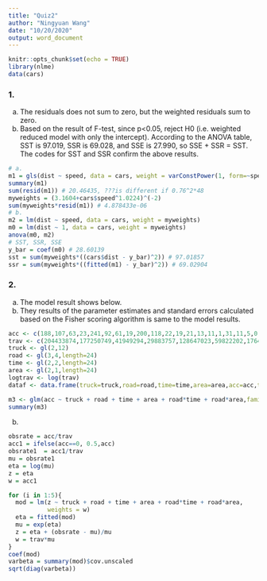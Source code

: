 ```yaml
---
title: "Quiz2"
author: "Ningyuan Wang"
date: "10/20/2020"
output: word_document
---
```


```r
knitr::opts_chunk$set(echo = TRUE)
library(nlme)
data(cars)
```

### 1.
a. 
The residuals does not sum to zero, but the weighted residuals sum to zero. 
b. 
Based on the result of F-test, since p<0.05, reject H0 (i.e. weighted reduced model with only the intercept). According to the ANOVA table, SST is 97.019, SSR is 69.028, and SSE is 27.990, so SSE + SSR = SST. The codes for SST and SSR confirm the above results. 
```r
# a.
m1 = gls(dist ~ speed, data = cars, weight = varConstPower(1, form=~speed))
summary(m1)
sum(resid(m1)) # 20.46435, ???is different if 0.76^2*48
myweights = (3.1604+cars$speed^1.0224)^(-2)
sum(myweights*resid(m1)) # 4.878433e-06
# b.
m2 = lm(dist ~ speed, data = cars, weight = myweights)
m0 = lm(dist ~ 1, data = cars, weight = myweights)
anova(m0, m2)
# SST, SSR, SSE
y_bar = coef(m0) # 28.60139
sst = sum(myweights*((cars$dist - y_bar)^2)) # 97.01857
ssr = sum(myweights*((fitted(m1) - y_bar)^2)) # 69.02904
```

### 2.
a. 
The model result shows below.
b. 
They results of the parameter estimates and standard errors calculated based on the Fisher scoring algorithm is same to the model results.
```r
acc <- c(188,107,63,23,241,92,61,19,200,118,22,19,21,13,11,1,31,11,5,0,26,17,2,6)
trav <- c(204433874,177250749,41949294,29883757,128647023,59822202,17642351,6838521,31765363,59730974,1289058,3775431,23163210,21162524,9473358,3474259,15040022,5529527,2400560,459525,3207263,4951688,224036,340844)
truck <- gl(2,12)
road <- gl(3,4,length=24)
time <- gl(2,2,length=24)
area <- gl(2,1,length=24)
logtrav <- log(trav)
dataf <- data.frame(truck=truck,road=road,time=time,area=area,acc=acc,trav=trav,logtrav=logtrav)
```

```r
m3 <- glm(acc ~ truck + road + time + area + road*time + road*area,family=poisson, offset=logtrav, data=dataf)
summary(m3)
```

b.
```r
obsrate = acc/trav
acc1 = ifelse(acc==0, 0.5,acc)
obsrate1  = acc1/trav
mu = obsrate1
eta = log(mu)
z = eta
w = acc1

for (i in 1:5){
  mod = lm(z ~ truck + road + time + area + road*time + road*area,
           weights = w)
  eta = fitted(mod)
  mu = exp(eta)
  z = eta + (obsrate - mu)/mu
  w = trav*mu
}
coef(mod)
varbeta = summary(mod)$cov.unscaled
sqrt(diag(varbeta))
  
```


